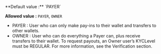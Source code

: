 <ParamField body="UserCategory" type="string" required>
  **Default value :** `PAYER`
  
  **Allowed value :** `PAYER`, `OWNER`
  
  - PAYER : User who can only make pay-ins to their wallet and transfers to other wallets.
  - OWNER : User who can do everything a Payer can, plus receive transfers to their wallet. To request payouts, an Owner user’s KYCLevel must be REGULAR. For more information, see the Verification section.
</ParamField>